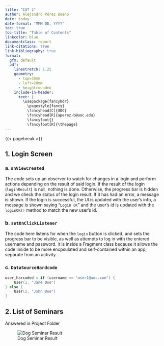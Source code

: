 ```yaml
---
title: "CAT 2"
author: Alejandro Pérez Bueno
date: today
date-format: "MMM DD, YYYY"
toc: true
toc-title: "Table of Contents"
linkcolor: blue
documentclass: report
link-citations: true
link-bibliography: true
format:
  gfm: default
  pdf:
    linestretch: 1.25
    geometry:
      - top=30mm
      - left=20mm
      - heightrounded
    include-in-header:
      text: |
        \usepackage{fancyhdr}
          \pagestyle{fancy}
          \fancyhead[C]{UOC}
          \fancyhead[R]{aperez-b@uoc.edu}
          \fancyfoot{}
          \fancyfoot[R]{\thepage}
---
```


{{< pagebreak >}}

## 1. Login Screen

### a. `onViewCreated`

The code sets up an observer to watch for changes in a login and perform actions depending on the result of said login. If the result of the login (`loginResult`) is null, nothing is done. Otherwise, the progress bar is hidden and we check the status of the login result. If it has had an error, a message is shown. If the login is successful, the UI is updated with the user's info, a message is shown saying "`Login OK`" and the user's id is updated with the `loginOK()` method to match the new user's id.

### b. `setOnClickListener`

The code here listens for when the `login` button is clicked, and sets the progress bar to be visible, as well as attempts to log in with the entered username and password. It is inside a Fragment class because it allows the code inside to be more encpsulated and self-contained within an app, separate from an activity.

### c. `DataSourceHardcode`

```kotlin
user_harcoded = if (username == "user1@uoc.com") {
    User(1, "Jane Doe")
} else {
    User(2, "John Doe")
}
```

## 2. List of Seminars

::: {.callout-note}
Answered in Project Folder
:::

![Dog Seminar Result](./img/dog-seminar.png)
